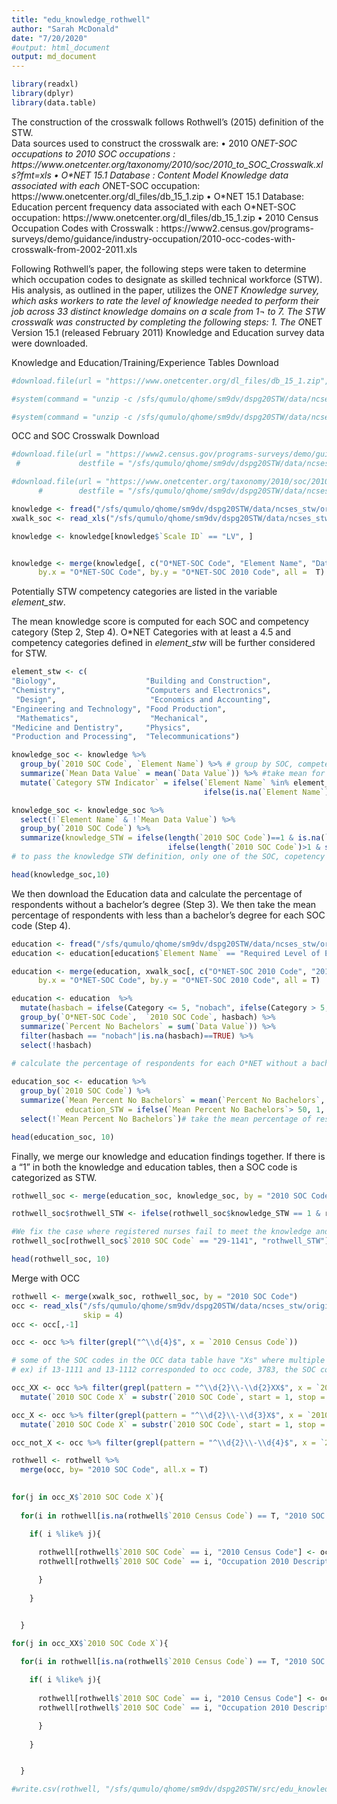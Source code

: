 ```yaml
---
title: "edu_knowledge_rothwell"
author: "Sarah McDonald"
date: "7/20/2020"
#output: html_document
output: md_document
---
```


```r
library(readxl)
library(dplyr)
library(data.table)
```



The construction of the crosswalk follows Rothwell’s (2015)  definition of the STW.  
Data sources used to construct the crosswalk are:
•	2010 O*NET-SOC occupations to 2010 SOC occupations :   https://www.onetcenter.org/taxonomy/2010/soc/2010_to_SOC_Crosswalk.xls?fmt=xls
•	O\*NET 15.1 Database : Content Model Knowledge data associated with each O*NET-SOC occupation: https://www.onetcenter.org/dl_files/db_15_1.zip
•	O\*NET 15.1 Database: Education percent frequency data associated with each O*NET-SOC occupation: https://www.onetcenter.org/dl_files/db_15_1.zip
•	2010 Census Occupation Codes with Crosswalk : https://www2.census.gov/programs-surveys/demo/guidance/industry-occupation/2010-occ-codes-with-crosswalk-from-2002-2011.xls


Following Rothwell’s paper, the following steps were taken to determine which occupation codes to designate as skilled technical workforce (STW). His analysis, as outlined in the paper, utilizes the O*NET Knowledge survey, which asks workers to rate the level of knowledge needed to perform their job across 33 distinct knowledge domains on a scale from 1¬ to 7. The STW crosswalk was constructed by completing the following steps:
1.	The O*NET Version 15.1 (released February 2011) Knowledge and Education survey data were downloaded. 



Knowledge and Education/Training/Experience Tables Download
```r
#download.file(url = "https://www.onetcenter.org/dl_files/db_15_1.zip", destfile = "/sfs/qumulo/qhome/sm9dv/dspg20STW/data/ncses_stw/original/onet/db_15_1.zip")

#system(command = "unzip -c /sfs/qumulo/qhome/sm9dv/dspg20STW/data/ncses_stw/original/onet/db_15_1.zip 'db_15_1/Knowledge.txt' > /sfs/qumulo/qhome/sm9dv/dspg20STW/data/ncses_stw/original/onet/Knowledge.txt" )

#system(command = "unzip -c /sfs/qumulo/qhome/sm9dv/dspg20STW/data/ncses_stw/original/onet/db_15_1.zip 'db_15_1/Education, Training, and Experience.txt' > /sfs/qumulo/qhome/sm9dv/dspg20STW/data/ncses_stw/original/onet/Education.txt" )

```

OCC and SOC Crosswalk Download
```r
#download.file(url = "https://www2.census.gov/programs-surveys/demo/guidance/industry-occupation/2010-occ-codes-with-crosswalk-from-2002-2011.xls",
 #             destfile = "/sfs/qumulo/qhome/sm9dv/dspg20STW/data/ncses_stw/original/onet/2010-occ-codes-with-crosswalk-from-2002-2011.xls")

#download.file(url = "https://www.onetcenter.org/taxonomy/2010/soc/2010_to_SOC_Crosswalk.xls?fmt=xls", 
      #        destfile = "/sfs/qumulo/qhome/sm9dv/dspg20STW/data/ncses_stw/original/onet/2010_to_SOC_Crosswalk.xls")
```


```r
knowledge <- fread("/sfs/qumulo/qhome/sm9dv/dspg20STW/data/ncses_stw/original/onet/Knowledge.txt")
xwalk_soc <- read_xls("/sfs/qumulo/qhome/sm9dv/dspg20STW/data/ncses_stw/original/onet/2010_to_SOC_Crosswalk.xls", skip =3)

knowledge <- knowledge[knowledge$`Scale ID` == "LV", ]


knowledge <- merge(knowledge[, c("O*NET-SOC Code", "Element Name", "Data Value")], xwalk_soc[, c("O*NET-SOC 2010 Code", "2010 SOC Code")],
      by.x = "O*NET-SOC Code", by.y = "O*NET-SOC 2010 Code", all =  T)

```

Potentially STW competency categories are listed in the variable _element\_stw_.

The mean knowledge score is computed for each SOC and competency category (Step 2, Step 4). O\*NET Categories with at least a 4.5 and competency categories defined in _element\_stw_ will be further considered for STW.

```r

element_stw <- c(
"Biology",                    "Building and Construction",
"Chemistry",                  "Computers and Electronics", 
 "Design",                     "Economics and Accounting",  
"Engineering and Technology", "Food Production",           
 "Mathematics",                "Mechanical",                
"Medicine and Dentistry",     "Physics",                   
"Production and Processing",  "Telecommunications")

knowledge_soc <- knowledge %>% 
  group_by(`2010 SOC Code`, `Element Name`) %>% # group by SOC, competency category
  summarize(`Mean Data Value` = mean(`Data Value`)) %>% #take mean for each SOC, competency category grouping
  mutate(`Category STW Indicator` = ifelse(`Element Name` %in% element_stw & `Mean Data Value`>= 4.5, 1, 
                                           ifelse(is.na(`Element Name`)==T|is.na(`Mean Data Value`)==TRUE, NA, 0))) #%>% # if STW competency category and mean value is greater than 4.5, that specific SOC, competency category combination is considered STW for knowledge

knowledge_soc <- knowledge_soc %>%
  select(!`Element Name` & !`Mean Data Value`) %>%
  group_by(`2010 SOC Code`) %>%
  summarize(knowledge_STW = ifelse(length(`2010 SOC Code`)==1 & is.na(`Category STW Indicator`)==T, NA, 
                                   ifelse(length(`2010 SOC Code`)>1 & sum(`Category STW Indicator`, na.rm = T) > 0,1, 0))) %>% summarize(knowledge_STW = unique(knowledge_STW))
# to pass the knowledge STW definition, only one of the SOC, copetency category combinations must have a 1

head(knowledge_soc,10)
```

We then download the Education data and calculate the percentage of respondents without a bachelor's degree (Step 3). We then take the mean percentage of respondents with less than a bachelor’s degree for each SOC code (Step 4).
```r
education <- fread("/sfs/qumulo/qhome/sm9dv/dspg20STW/data/ncses_stw/original/onet/Education.txt")
education <- education[education$`Element Name` == "Required Level of Education", c("O*NET-SOC Code", "Category", "Data Value")]

education <- merge(education, xwalk_soc[, c("O*NET-SOC 2010 Code", "2010 SOC Code")],
      by.x = "O*NET-SOC Code", by.y = "O*NET-SOC 2010 Code", all = T)

education <- education  %>%
  mutate(hasbach = ifelse(Category <= 5, "nobach", ifelse(Category > 5, "bach", NA))) %>% # if category is greater than 5, the percentage cooresponds to bachelor's degree or higher.
  group_by(`O*NET-SOC Code`,  `2010 SOC Code`, hasbach) %>%
  summarize(`Percent No Bachelors` = sum(`Data Value`)) %>%
  filter(hasbach == "nobach"|is.na(hasbach)==TRUE) %>%
  select(!hasbach)
  
# calculate the percentage of respondents for each O*NET without a bachelor's degree

education_soc <- education %>%
  group_by(`2010 SOC Code`) %>%
  summarize(`Mean Percent No Bachelors` = mean(`Percent No Bachelors`, na.rm = T), 
            education_STW = ifelse(`Mean Percent No Bachelors`> 50, 1, ifelse(is.na(`Mean Percent No Bachelors`)==T, NA, 0)))%>%
  select(!`Mean Percent No Bachelors`)# take the mean percentage of respondents with less than a bachelor’s degree for each SOC code

head(education_soc, 10)

```

Finally, we merge our knowledge and education findings together. If there is a "1" in both the knowledge and education tables, then a SOC code is categorized as STW. 
```r
rothwell_soc <- merge(education_soc, knowledge_soc, by = "2010 SOC Code", all =  T)

rothwell_soc$rothwell_STW <- ifelse(rothwell_soc$knowledge_STW == 1 & rothwell_soc$education_STW ==1, 1, ifelse(is.na(rothwell_soc$knowledge_STW) == T & is.na(rothwell_soc$education_STW) ==T, NA, 0))

#We fix the case where registered nurses fail to meet the knowledge and education criteria (Step 5).
rothwell_soc[rothwell_soc$`2010 SOC Code` == "29-1141", "rothwell_STW"] <- 1

head(rothwell_soc, 10)
```

Merge with OCC
```r
rothwell <- merge(xwalk_soc, rothwell_soc, by = "2010 SOC Code")
occ <- read_xls("/sfs/qumulo/qhome/sm9dv/dspg20STW/data/ncses_stw/original/onet/2010-occ-codes-with-crosswalk-from-2002-2011.xls",
                skip = 4)
occ <- occ[,-1]

occ <- occ %>% filter(grepl("^\\d{4}$", x = `2010 Census Code`))

# some of the SOC codes in the OCC data table have "Xs" where multiple SOC codes is relevant to one OCC codes.
# ex) if 13-1111 and 13-1112 corresponded to occ code, 3783, the SOC codes would show as 13-111X

occ_XX <- occ %>% filter(grepl(pattern = "^\\d{2}\\-\\d{2}XX$", x = `2010 SOC Code`)) %>%
  mutate(`2010 SOC Code X` = substr(`2010 SOC Code`, start = 1, stop = 5))

occ_X <- occ %>% filter(grepl(pattern = "^\\d{2}\\-\\d{3}X$", x = `2010 SOC Code`)) %>%
  mutate(`2010 SOC Code X` = substr(`2010 SOC Code`, start = 1, stop = 6))

occ_not_X <- occ %>% filter(grepl(pattern = "^\\d{2}\\-\\d{4}$", x = `2010 SOC Code`)) 

rothwell <- rothwell %>%
  merge(occ, by= "2010 SOC Code", all.x = T)

  
for(j in occ_X$`2010 SOC Code X`){ 
    
  for(i in rothwell[is.na(rothwell$`2010 Census Code`) == T, "2010 SOC Code"]){

    if( i %like% j){
      
      rothwell[rothwell$`2010 SOC Code` == i, "2010 Census Code"] <- occ_X[occ_X$`2010 SOC Code X` == j, "2010 Census Code"]
      rothwell[rothwell$`2010 SOC Code` == i, "Occupation 2010 Description"] <- occ_X[occ_X$`2010 SOC Code X` == j, "Occupation 2010 Description"]

      }
  
    }


  }

for(j in occ_XX$`2010 SOC Code X`){ 
    
  for(i in rothwell[is.na(rothwell$`2010 Census Code`) == T, "2010 SOC Code"]){

    if( i %like% j){
      
      rothwell[rothwell$`2010 SOC Code` == i, "2010 Census Code"] <- occ_XX[occ_XX$`2010 SOC Code X` == j, "2010 Census Code"]
      rothwell[rothwell$`2010 SOC Code` == i, "Occupation 2010 Description"] <- occ_XX[occ_XX$`2010 SOC Code X` == j, "Occupation 2010 Description"]

      }
  
    }


  }

```

```r
#write.csv(rothwell, "/sfs/qumulo/qhome/sm9dv/dspg20STW/src/edu_knowledge_rothwell/rothwell.csv", row.names = F)
```
